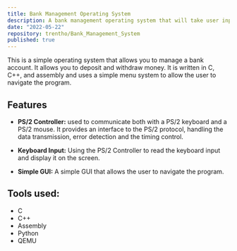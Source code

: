 ```yaml
---
title: Bank Management Operating System
description: A bank management operating system that will take user input and display the results for the user. Actions would include opening an account, showing account details, depositing and withdrawing money.
date: "2022-05-22"
repository: trentho/Bank_Management_System
published: true
---
```


This is a simple operating system that allows you to manage a bank account. It allows you to deposit and withdraw money. It is written in C, C++, and assembly and uses a simple menu system to allow the user to navigate the program.

## Features

- **PS/2 Controller:** used to communicate both with a PS/2 keyboard and a PS/2 mouse. It provides an interface to the PS/2 protocol, handling the data transmission, error detection and the timing control.

- **Keyboard Input:** Using the PS/2 Controller to read the keyboard input and display it on the screen.

- **Simple GUI:** A simple GUI that allows the user to navigate the program.


## Tools used:

- C
- C++
- Assembly
- Python
- QEMU
